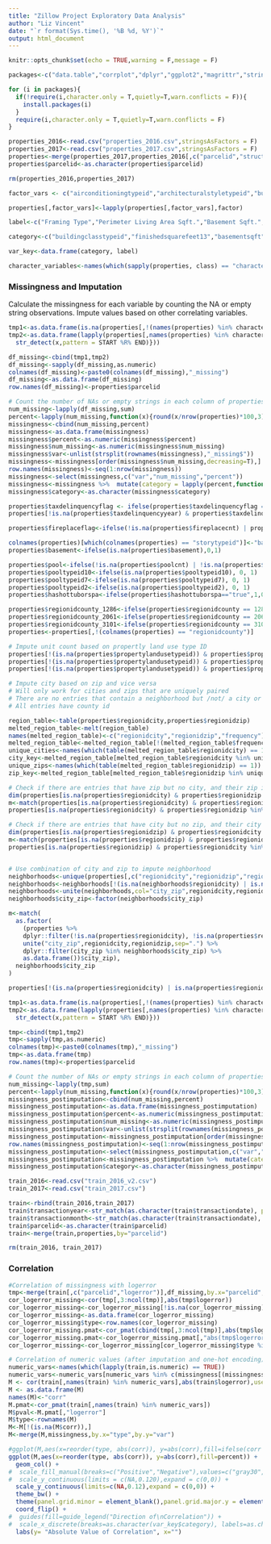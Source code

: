 ```yaml
---
title: "Zillow Project Exploratory Data Analysis"
author: "Liz Vincent"
date: "`r format(Sys.time(), '%B %d, %Y')`"
output: html_document
---
```


```r
knitr::opts_chunk$set(echo = TRUE,warning = F,message = F)

packages<-c("data.table","corrplot","dplyr","ggplot2","magrittr","stringi","stringr","rebus","gridExtra","reshape2","ggmap","tidyr","caret","xgboost","Matrix","ranger","ggcorrplot")

for (i in packages){
  if(!require(i,character.only = T,quietly=T,warn.conflicts = F)){
    install.packages(i)
  }
  require(i,character.only = T,quietly=T,warn.conflicts = F)
}
```

```r
properties_2016<-read.csv("properties_2016.csv",stringsAsFactors = F)
properties_2017<-read.csv("properties_2017.csv",stringsAsFactors = F)
properties<-merge(properties_2017,properties_2016[,c("parcelid","structuretaxvaluedollarcnt","landtaxvaluedollarcnt","taxvaluedollarcnt","taxamount")],by="parcelid",suffixes = c("_2017","_2016"))
properties$parcelid<-as.character(properties$parcelid)

rm(properties_2016,properties_2017)

factor_vars <- c("airconditioningtypeid","architecturalstyletypeid","buildingclasstypeid","buildingqualitytypeid","decktypeid","heatingorsystemtypeid","propertylandusetypeid","regionidcity","regionidcounty","regionidneighborhood","regionidzip","storytypeid","typeconstructiontypeid","fips","propertycountylandusecode","propertyzoningdesc","rawcensustractandblock","censustractandblock")

properties[,factor_vars]<-lapply(properties[,factor_vars],factor)

label<-c("Framing Type","Perimeter Living Area Sqft.","Basement Sqft.","Type of Floors in Multi-Story House","Yard Building Sqft.","Fireplace, Y/N","Architecture Style","Construction Material","Unfinished and Finished Sqft.","Type of Deck","Pool Sqft.","Spa or Hot Tub, Y/N","Pool with Spa or Hot Tub, Y/N","Tax Delinquency, Y/N","Year of Tax Delinquency","Spa or Hot Tub, Y/N","Patio Sqft.","Total Sqft.","First Floor Living Area Sqft.","First Floor Living Area Sqft.","No. Fireplaces","No. 3/4 Baths","Pool without Spa or Hot Tub, Y/N","No. Pools","No. Stories","Type of Air Conditioning","No. Garages","Garage Sqft.","Neighborhood ID","Type of Heating System","Building Condition","No. Units","Lot Sqft.","Total Finished Living Area Sqft.","City ID","Total No. Baths","No. Full Baths","Year Built","Total Finished Living Area Sqft.","Census Tract and Block ID","Zip Code","Parcel ID","Log Error","Transaction Date","Total No. Baths","No. Bedrooms","FIPS Code","Longitude","Latitude","Zoning at County Level","Zoning","Description of Zoning","Census Tract and Block ID","County ID","Total No. Rooms","Asessment Year","Assessed Value of Structure (2016)","Total Property Tax (2016)","Total Tax Assessed Value of Parcel (2016)","Assessed Value of Land (2016)","Assessed Value of Structure (2017)","Total Property Tax (2017)","Total Tax Assessed Value of Parcel (2017)","Assessed Value of Land (2017)")

category<-c("buildingclasstypeid","finishedsquarefeet13","basementsqft","storytypeid","yardbuildingsqft26","fireplaceflag","architecturalstyletypeid","typeconstructiontypeid","finishedsquarefeet6","decktypeid","poolsizesum","pooltypeid10","pooltypeid2","taxdelinquencyflag","taxdelinquencyyear","hashottuborspa","yardbuildingsqft17","finishedsquarefeet15","finishedfloor1squarefeet","finishedsquarefeet50","fireplacecnt","threequarterbathnbr","pooltypeid7","poolcnt","numberofstories","airconditioningtypeid","garagecarcnt","garagetotalsqft","regionidneighborhood","heatingorsystemtypeid","buildingqualitytypeid","unitcnt","lotsizesquarefeet","finishedsquarefeet12","regionidcity","calculatedbathnbr","fullbathcnt","yearbuilt","calculatedfinishedsquarefeet","censustractandblock","regionidzip","parcelid","logerror","transactiondate","bathroomcnt","bedroomcnt","fips","latitude","longitude","propertycountylandusecode","propertylandusetypeid","propertyzoningdesc","rawcensustractandblock","regionidcounty","roomcnt","assessmentyear","structuretaxvaluedollarcnt_2016","taxamount_2016","taxvaluedollarcnt_2016","landtaxvaluedollarcnt_2016","structuretaxvaluedollarcnt_2017","taxamount_2017","taxvaluedollarcnt_2017","landtaxvaluedollarcnt_2017")

var_key<-data.frame(category, label)

character_variables<-names(which(sapply(properties, class) == "character"))
```

### Missingness and Imputation

Calculate the missingness for each variable by counting the NA or empty string observations. Impute values based on other correlating variables.
```r
tmp1<-as.data.frame(is.na(properties[,!(names(properties) %in% character_variables)]))
tmp2<-as.data.frame(lapply(properties[,names(properties) %in% character_variables],function(x){ 
  str_detect(x,pattern = START %R% END)}))  

df_missing<-cbind(tmp1,tmp2)
df_missing<-sapply(df_missing,as.numeric)
colnames(df_missing)<-paste0(colnames(df_missing),"_missing")
df_missing<-as.data.frame(df_missing)
row.names(df_missing)<-properties$parcelid

# Count the number of NAs or empty strings in each column of properties_2016
num_missing<-lapply(df_missing,sum)
percent<-lapply(num_missing,function(x){round(x/nrow(properties)*100,3)})
missingness<-cbind(num_missing,percent)
missingness<-as.data.frame(missingness)
missingness$percent<-as.numeric(missingness$percent)
missingness$num_missing<-as.numeric(missingness$num_missing)
missingness$var<-unlist(strsplit(rownames(missingness),"_missing$"))
missingness<-missingness[order(missingness$num_missing,decreasing=T),]
row.names(missingness)<-seq(1:nrow(missingness))
missingness<-select(missingness,c("var","num_missing","percent"))
missingness<-missingness %>%  mutate(category = lapply(percent,function(x){ifelse(x>=99,">=99%","<99%")}))
missingness$category<-as.character(missingness$category)
```

```r
properties$taxdelinquencyflag <- ifelse(properties$taxdelinquencyflag == "Y",1,0)
properties[!is.na(properties$taxdelinquencyyear) & properties$taxdelinquencyyear == 0,"taxdelinquencyyear"] <- NA

properties$fireplaceflag<-ifelse(!is.na(properties$fireplacecnt) | properties$fireplaceflag == "true",1,0)

colnames(properties)[which(colnames(properties) == "storytypeid")]<-"basement" # Only storytypeid is "basement" and completely overlaps with basementsqft values - rename as "basement" and coerce to binary
properties$basement<-ifelse(is.na(properties$basement),0,1)

properties$pool<-ifelse(!is.na(properties$poolcnt) | !is.na(properties$poolsizesum) | !is.na(properties$pooltypeid10) | !is.na(properties$pooltypeid2) | !is.na(properties$pooltypeid7), 1,0)
properties$pooltypeid10<-ifelse(is.na(properties$pooltypeid10), 0, 1)
properties$pooltypeid7<-ifelse(is.na(properties$pooltypeid7), 0, 1)
properties$pooltypeid2<-ifelse(is.na(properties$pooltypeid2), 0, 1)
properties$hashottuborspa<-ifelse(properties$hashottuborspa=="true",1,0)

properties$regionidcounty_1286<-ifelse(properties$regionidcounty == 1286,1,0)
properties$regionidcounty_2061<-ifelse(properties$regionidcounty == 2061,1,0)
properties$regionidcounty_3101<-ifelse(properties$regionidcounty == 3101,1,0)
properties<-properties[,!(colnames(properties) == "regionidcounty")]

# Impute unit count based on propertly land use type ID
properties[!(is.na(properties$propertylandusetypeid)) & properties$propertylandusetypeid == 246 & is.na(properties$unitcnt),"unitcnt"]<-2
properties[!(is.na(properties$propertylandusetypeid)) & properties$propertylandusetypeid == 247 & is.na(properties$unitcnt),"unitcnt"]<-3
properties[!(is.na(properties$propertylandusetypeid)) & properties$propertylandusetypeid == 248 & is.na(properties$unitcnt),"unitcnt"]<-4

# Impute city based on zip and vice versa
# Will only work for cities and zips that are uniquely paired
# There are no entries that contain a neighborhood but /not/ a city or zip
# All entries have county id

region_table<-table(properties$regionidcity,properties$regionidzip)
melted_region_table<-melt(region_table)
names(melted_region_table)<-c("regionidcity","regionidzip","frequency")
melted_region_table<-melted_region_table[!(melted_region_table$frequency == 0),]
unique_cities<-names(which(table(melted_region_table$regionidcity) == 1)) # Cities that are uniquely associated with 1 zip code
city_key<-melted_region_table[melted_region_table$regionidcity %in% unique_cities,1:2] # Create a key to associate city with Zip
unique_zips<-names(which(table(melted_region_table$regionidzip) == 1)) # Zip codes that are uniquely associated with 1 city
zip_key<-melted_region_table[melted_region_table$regionidzip %in% unique_zips,1:2] # Create a key to associate Zip with city

# Check if there are entries that have zip but no city, and their zip is uniquely associated with one city
dim(properties[is.na(properties$regionidcity) & properties$regionidzip %in% unique_zips,]) # 472 entries have a zip code uniquely associated with 1 city, but no city data
m<-match(properties[is.na(properties$regionidcity) & properties$regionidzip %in% unique_zips,"regionidzip"],zip_key$regionidzip)
properties[is.na(properties$regionidcity) & properties$regionidzip %in% unique_zips,"regionidcity"] <- zip_key$regionidcity[m]

# Check if there are entries that have city but no zip, and their city is uniquely associated with one zip
dim(properties[is.na(properties$regionidzip) & properties$regionidcity %in% unique_cities,]) # 0 entries have a zip code uniquely associated with 1 city, but no city data
m<-match(properties[is.na(properties$regionidzip) & properties$regionidcity %in% unique_cities,"regionidcity"],city_key$regionidcity)
properties[is.na(properties$regionidzip) & properties$regionidcity %in% unique_cities,"regionidzip"] <- city_key$regionidzip[m]


# Use combination of city and zip to impute neighborhood
neighborhoods<-unique(properties[,c("regionidcity","regionidzip","regionidneighborhood")])
neighborhoods<-neighborhoods[!(is.na(neighborhoods$regionidcity) | is.na(neighborhoods$regionidzip) | is.na(neighborhoods$regionidneighborhood)),]
neighborhoods<-unite(neighborhoods,col="city_zip",regionidcity,regionidzip,sep=".")
neighborhoods$city_zip<-factor(neighborhoods$city_zip)

m<-match(
  as.factor(
    (properties %>%
    dplyr::filter(!is.na(properties$regionidcity), !is.na(properties$regionidzip), is.na(properties$regionidneighborhood)) %>%
    unite("city_zip",regionidcity,regionidzip,sep=".") %>%
    dplyr::filter(city_zip %in% neighborhoods$city_zip) %>%
    as.data.frame())$city_zip),
  neighborhoods$city_zip
)

properties[!(is.na(properties$regionidcity) | is.na(properties$regionidzip)) & is.na(properties$regionidneighborhood) & (unite(properties,"city_zip",regionidcity,regionidzip,sep="."))$city_zip %in% neighborhoods$city_zip ,"regionidneighborhood"] <- neighborhoods$regionidneighborhood[m]
```

```r
tmp1<-as.data.frame(is.na(properties[,!(names(properties) %in% character_variables)]))
tmp2<-as.data.frame(lapply(properties[,names(properties) %in% character_variables],function(x){ 
  str_detect(x,pattern = START %R% END)}))  

tmp<-cbind(tmp1,tmp2)
tmp<-sapply(tmp,as.numeric)
colnames(tmp)<-paste0(colnames(tmp),"_missing")
tmp<-as.data.frame(tmp)
row.names(tmp)<-properties$parcelid

# Count the number of NAs or empty strings in each column of properties_2016
num_missing<-lapply(tmp,sum)
percent<-lapply(num_missing,function(x){round(x/nrow(properties)*100,3)})
missingness_postimputation<-cbind(num_missing,percent)
missingness_postimputation<-as.data.frame(missingness_postimputation)
missingness_postimputation$percent<-as.numeric(missingness_postimputation$percent)
missingness_postimputation$num_missing<-as.numeric(missingness_postimputation$num_missing)
missingness_postimputation$var<-unlist(strsplit(rownames(missingness_postimputation),"_missing$"))
missingness_postimputation<-missingness_postimputation[order(missingness_postimputation$num_missing,decreasing=T),]
row.names(missingness_postimputation)<-seq(1:nrow(missingness_postimputation))
missingness_postimputation<-select(missingness_postimputation,c("var","num_missing","percent"))
missingness_postimputation<-missingness_postimputation %>%  mutate(category = lapply(percent,function(x){ifelse(x>=99,">=99%","<99%")}))
missingness_postimputation$category<-as.character(missingness_postimputation$category)
```

```r
train_2016<-read.csv("train_2016_v2.csv")
train_2017<-read.csv("train_2017.csv")

train<-rbind(train_2016,train_2017)
train$transactionyear<-str_match(as.character(train$transactiondate), pattern = capture(one_or_more(DGT)) %R% "-")[,2]
train$transactionmonth<-str_match(as.character(train$transactiondate), pattern = one_or_more(DGT) %R% "-" %R% capture(one_or_more(DGT)))[,2]
train$parcelid<-as.character(train$parcelid)
train<-merge(train,properties,by="parcelid")

rm(train_2016, train_2017)
```

### Correlation

```r
#Correlation of missingness with logerror
tmp<-merge(train[,c("parcelid","logerror")],df_missing,by.x="parcelid",by.y=0 )
cor_logerror_missing<-cor(tmp[,3:ncol(tmp)],abs(tmp$logerror))
cor_logerror_missing<-cor_logerror_missing[!is.na(cor_logerror_missing),]
cor_logerror_missing<-as.data.frame(cor_logerror_missing)
cor_logerror_missing$type<-row.names(cor_logerror_missing)
cor_logerror_missing.pmat<-cor_pmat(cbind(tmp[,3:ncol(tmp)],abs(tmp$logerror)))
cor_logerror_missing.pmat<-cor_logerror_missing.pmat[,"abs(tmp$logerror)"]
cor_logerror_missing<-cor_logerror_missing[cor_logerror_missing$type %in% names(cor_logerror_missing.pmat[cor_logerror_missing.pmat < 0.05]),]

# Correlation of numeric values (after imputation and one-hot encoding) with logerror
numeric_vars<-names(which(lapply(train,is.numeric) == TRUE))
numeric_vars<-numeric_vars[numeric_vars %in% c(missingness[(missingness$percent < 93.2),"var"],"logerror")]
M <- cor(train[,names(train) %in% numeric_vars],abs(train$logerror),use="pairwise.complete.obs")
M <- as.data.frame(M)
names(M)<-"corr"
M.pmat<-cor_pmat(train[,names(train) %in% numeric_vars])
M$pval<-M.pmat[,"logerror"]
M$type<-rownames(M)
M<-M[!(is.na(M$corr)),]
M<-merge(M,missingness,by.x="type",by.y="var")

#ggplot(M,aes(x=reorder(type, abs(corr)), y=abs(corr),fill=ifelse(corr < 0, "Negative","Positive"))) +
ggplot(M,aes(x=reorder(type, abs(corr)), y=abs(corr),fill=percent)) +
  geom_col() +
#  scale_fill_manual(breaks=c("Positive","Negative"),values=c("gray30","gray70")) +
#  scale_y_continuous(limits = c(NA,0.120),expand = c(0,0)) +
  scale_y_continuous(limits=c(NA,0.12),expand = c(0,0)) +
  theme_bw() +
  theme(panel.grid.minor = element_blank(),panel.grid.major.y = element_blank(),legend.position = c(0.95,0.13), axis.ticks=element_blank(),plot.margin = unit(c(0.01,0.03,0.01,0), "null")) +
  coord_flip() +
#  guides(fill=guide_legend("Direction of\nCorrelation")) +
#  scale_x_discrete(breaks=as.character(var_key$category), labels=as.character(var_key$label)) +
  labs(y= "Absolute Value of Correlation", x="")
```